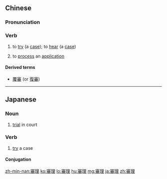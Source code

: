 {{also|审理}}
==Chinese==
{{zh-forms|s=审理}}

===Pronunciation===
{{zh-pron
|m=shěnlǐ
|c=sam2 lei5
|h=pfs=sṳ́n-lî
|mn=sím-lí
|cat=v
}}

===Verb===
{{zh-verb}}

# {{lb|zh|Advanced Mandarin}} to [[try]] (a [[case]]); to [[hear]] (a [[case]])
# {{lb|zh|Advanced Mandarin}} to [[process]] an [[application]]

====Derived terms====
* [[覆審]] (or [[復審]])

----

==Japanese==
{{ja-kanjitab|しん|り|yomi=on}}

===Noun===
{{ja-noun|しんり}}

# [[trial]] in court

===Verb===
{{ja-verb-suru|tr=trans|しんり}}

# [[try]] a case

====Conjugation====
{{ja-suru|しんり}}

[[zh-min-nan:審理]]
[[ko:審理]]
[[lo:審理]]
[[hu:審理]]
[[mg:審理]]
[[ja:審理]]
[[zh:審理]]